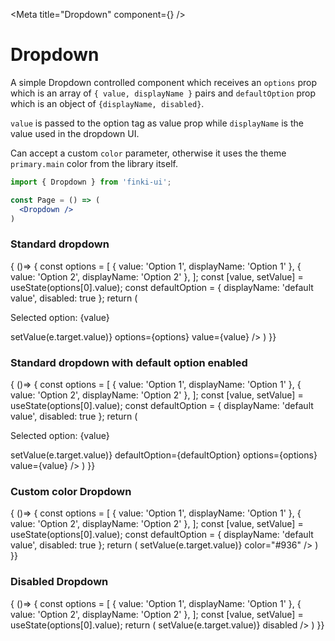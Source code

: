 
<Meta title="Dropdown" component={<Dropdown/>} />

# Dropdown

A simple Dropdown controlled component which receives an `options` prop which is an array of `{ value, displayName }` pairs 
and `defaultOption` prop which is an object of `{displayName, disabled}`. 

`value` is passed to the option tag as value prop while `displayName` is the value used in the dropdown UI.

Can accept a custom `color` parameter, otherwise it uses the theme `primary.main` color from the library itself.

```jsx
import { Dropdown } from 'finki-ui';

const Page = () => (
  <Dropdown />
)
```


### Standard dropdown
<Preview withSource="open">
  <Story name="standard">
    { ()=> {
    const options = [
        { value: 'Option 1', displayName: 'Option 1' },
        { value: 'Option 2', displayName: 'Option 2' },
    ];
    const [value, setValue] = useState(options[0].value);
    const defaultOption = { displayName: 'default value', disabled: true };
    return (
        <DropdownWrapperDocs>
            <p>Selected option: {value}</p>
            <Dropdown onChange={(e) => setValue(e.target.value)} options={options} value={value} />
        </DropdownWrapperDocs>
    )
  }}
  </Story>
</Preview>

### Standard dropdown with default option enabled
<Preview withSource="open">
  <Story name="default option">
    { ()=> {
    const options = [
        { value: 'Option 1', displayName: 'Option 1' },
        { value: 'Option 2', displayName: 'Option 2' },
    ];
    const [value, setValue] = useState(options[0].value);
    const defaultOption = { displayName: 'default value', disabled: true };
    return (
        <DropdownWrapperDocs>
            <p>Selected option: {value}</p>
            <Dropdown onChange={(e) => setValue(e.target.value)} defaultOption={defaultOption} options={options} value={value} />
        </DropdownWrapperDocs>
    )
  }}
  </Story>
</Preview>

### Custom color Dropdown
<Preview withSource="open">
  <Story name="custom color">
    { ()=> {
    const options = [
        { value: 'Option 1', displayName: 'Option 1' },
        { value: 'Option 2', displayName: 'Option 2' },
    ];
    const [value, setValue] = useState(options[0].value);
    const defaultOption = { displayName: 'default value', disabled: true };
    return (
        <DropdownWrapperDocs>
            <Dropdown
                options={options}
                value={value}
                onChange={(e) => setValue(e.target.value)}
                color="#936"
            />
        </DropdownWrapperDocs>
    )
  }}
  </Story>
</Preview>

### Disabled Dropdown
<Preview withSource="open">
  <Story name="disabled">
    { ()=> {
    const options = [
        { value: 'Option 1', displayName: 'Option 1' },
        { value: 'Option 2', displayName: 'Option 2' },
    ];
    const [value, setValue] = useState(options[0].value);
    return (
        <DropdownWrapperDocs>
            <Dropdown
                options={options}
                value={value}
                onChange={(e) => setValue(e.target.value)}
                disabled
            />
        </DropdownWrapperDocs>
    )
  }}
  </Story>
</Preview>